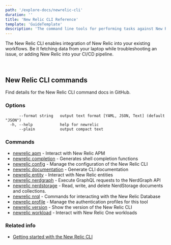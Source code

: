 ```yaml
---
path: '/explore-docs/newrelic-cli'
duration: ''
title: 'New Relic CLI Reference'
template: 'GuideTemplate'
description: 'The command line tools for performing tasks against New Relic APIs'
---
```


<Intro>

The New Relic CLI enables integration of New Relic into your existing workflows. Be it fetching data from your laptop while troubleshooting an issue, or adding New Relic into your CI/CD pipeline.

</Intro>

<br/>

## New Relic CLI commands

Find details for the New Relic CLI command docs in GitHub.

### Options

```
      --format string   output text format [YAML, JSON, Text] (default "JSON")
  -h, --help            help for newrelic
      --plain           output compact text
```

### Commands

* [newrelic apm](https://github.com/newrelic/newrelic-cli/blob/master/docs/cli/newrelic_apm.md)	 - Interact with New Relic APM
* [newrelic completion](https://github.com/newrelic/newrelic-cli/blob/master/docs/cli/newrelic_completion.md)	 - Generates shell completion functions
* [newrelic config](https://github.com/newrelic/newrelic-cli/blob/master/docs/cli/newrelic_config.md)	 - Manage the configuration of the New Relic CLI
* [newrelic documentation](https://github.com/newrelic/newrelic-cli/blob/master/docs/cli/newrelic_documentation.md)	 - Generate CLI documentation
* [newrelic entity](https://github.com/newrelic/newrelic-cli/blob/master/docs/cli/newrelic_entity.md)	 - Interact with New Relic entities
* [newrelic nerdgraph](https://github.com/newrelic/newrelic-cli/blob/master/docs/cli/newrelic_nerdgraph.md)	 - Execute GraphQL requests to the NerdGraph API
* [newrelic nerdstorage](https://github.com/newrelic/newrelic-cli/blob/master/docs/cli/newrelic_nerdstorage.md)	 - Read, write, and delete NerdStorage documents and collections.
* [newrelic nrql](https://github.com/newrelic/newrelic-cli/blob/master/docs/cli/newrelic_nrql.md)	 - Commands for interacting with the New Relic Database
* [newrelic profile](https://github.com/newrelic/newrelic-cli/blob/master/docs/cli/newrelic_profile.md)	 - Manage the authentication profiles for this tool
* [newrelic version](https://github.com/newrelic/newrelic-cli/blob/master/docs/cli/newrelic_version.md)	 - Show the version of the New Relic CLI
* [newrelic workload](https://github.com/newrelic/newrelic-cli/blob/master/docs/cli/newrelic_workload.md)	 - Interact with New Relic One workloads


### Related info

- [Getting started with the New Relic CLI](/automate-workflows/get-started-new-relic-cli)


